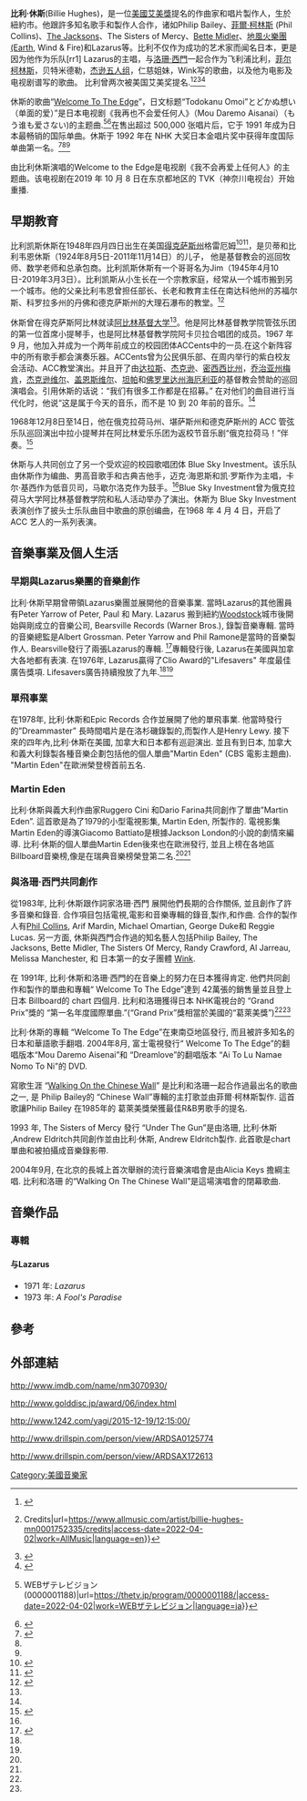 {{Infobox musical artist
| Name                = Billie Hughes
| Img                 = 
| Img_capt            = 
| Img_size            = 
| Background          = solo_singer
| Birth_name          = Billie Keith Hughes
| Born                = {{Birth date|1948|4|4|df=yes}}<br />[[Texas|Texas]]
| Died                = {{Death date and age|1998|7|3|1948|4|4|df=yes}}<br />[[Los_Angeles|Los Angeles]], [[California|California]], [[United_States|United States]]
| Instrument          = {{flatlist|
* [[歌唱|人聲]]
* [[打擊樂器|打擊樂器]]
* [[吉他|吉他]]
* [[鋼琴|鋼琴]]
* [[小提琴|小提琴]]
}}
| Genre               = {{flatlist|
* [[摇滚乐|摇滚乐]]
* [[流行搖滾|流行搖滾]]
* [[軟搖滾|軟搖滾]]
* [[流行|流行]]
* [[靈魂樂|靈魂樂]]
* [[當代基督教音樂|當代基督教音樂]]
* [[民間音樂|民間音樂]]
}}
| Occupation          = {{flatlist|
* [[歌手|歌手]]
* [[填詞|作詞人]]
* [[作曲家|作曲家]]
* [[創作歌手|創作歌手]]
* [[音樂製作人|音樂製作人]]
}}
| Years_active        = 1969-1998
| Associated_acts     = [[Lazarus|Lazarus]]
}}
'''比利·休斯'''(Billie Hughes){{BD|1948年|4月4日|1998年|7月3日}}，是一位[[美國|美國]][[艾美獎|艾美獎]]提名的作曲家和唱片製作人，生於紐約市。他跟許多知名歌手和製作人合作，诸如Philip Bailey、[[菲爾·柯林斯|菲爾·柯林斯]] (Phil Collins)、[[積遜五人組|The Jacksons]]、The Sisters of Mercy、[[贝特·米德勒|Bette Midler]]、[[球風火|地風火樂團(]]Earth, Wind & Fire)和Lazarus等。比利不仅作为成功的艺术家而闻名日本，更是因为他作为乐队[rr1] Lazarus的主唱，与[[洛珊·西門|洛珊·西門]]一起合作为飞利浦比利，[[菲爾·柯林斯|菲尔柯林斯]]，贝特米德勒，[[積遜五人組|杰逊五人组]]，仁慈姐妹，Wink写的歌曲，以及他为电影及电视剧谱写的歌曲。 比利曾两次被美国艾美奖提名.<ref>{{Cite web|title=2006 WFMA Benefit Concert - Noel Paul Stookey|url=http://www.wfma.net/con06s06.htm|access-date=2022-04-02|work=www.wfma.net}}</ref><ref>{{Cite web|title=Billie Hughes {{!}} Credits|url=https://www.allmusic.com/artist/billie-hughes-mn0001752335/credits|access-date=2022-04-02|work=AllMusic|language=en}}</ref><ref name=":2">{{Cite web |last= |last2= |last9= |date=1998-07-18 |title=Billie Hughes; Recorded 'Welcome to the Edge' |url=https://www.latimes.com/archives/la-xpm-1998-jul-18-mn-4821-story.html |website=Los Angeles Times |language=en-US |access-date=2022-06-23}}</ref><ref name=":3">{{Cite web |last=Pesselnick |first=Jill |last2=Pesselnick |first2=Jill |date=1998-08-21 |title=Billie Hughes |url=https://variety.com/1998/scene/people-news/billie-hughes-1117882436/ |website=Variety |language=en-US |access-date=2022-06-23}}</ref>

休斯的歌曲“[[Welcome_To_The_Edge|Welcome To The Edge]]”，日文标题“Todokanu Omoi”とどかぬ想い（单面的爱）”是日本电视剧《我再也不会爱任何人》（Mou Daremo Aisanai）（もう谁も爱さない)的主题曲.<ref>{{Cite web|title=もう誰も愛さない(ドラマ) {{!}} WEBザテレビジョン(0000001188)|url=https://thetv.jp/program/0000001188/|access-date=2022-04-02|work=WEBザテレビジョン|language=ja}}</ref><ref>{{Cite book|title=The Dorama Encyclopedia: A Guide to Japanese TV Drama Since 1953|last=Clements|first=Jonathan|publisher=Stone Bridge Press|year=2003|isbn=ISBN 1-880656-81-7|pages=130}}</ref>在售出超过 500,000 张唱片后，它于 1991 年成为日本最畅销的国际单曲。休斯于 1992 年在 NHK 大奖日本金唱片奖中获得年度国际单曲第一名。<ref>{{Cite web|title=ドロドロの愛憎劇「牡丹と薔薇」や吉田栄作「もう誰も愛さない」、水谷豊＆伊藤蘭「事件記者チャボ」を放送|url=https://thetv.jp/news/detail/201871/|access-date=2022-04-02|last=WEBザテレビジョン|work=WEBザテレビジョン|language=ja}}</ref><ref name=":2" /><ref name=":3" />

由比利休斯演唱的Welcome to the Edge是电视剧《我不会再爱上任何人》的主题曲。该电视剧在2019 年 10 月 8 日在东京都地区的 TVK（神奈川电视台）开始重播.

== 早期教育 ==
比利凯斯休斯在1948年四月四日出生在美国[[德克萨斯州|得克萨斯州]]格雷厄姆<ref name=":0">{{Cite web|title=The Optimist (Abilene, Tex.), Vol. 55, No. 14, Ed. 1, Friday, January 12, 1968 - Page: 1 of 8 . Magnified. The Portal to Texas History|url=https://texashistory.unt.edu/ark:/67531/metapth99451/m1/1/zoom/print/?q=ACCents&resolution=2.3305497281520307&lat=2439.095818990184&lon=2363.181641157456|access-date=2022-04-02|work=texashistory.unt.edu}}</ref><ref>{{Cite web|title=The Optimist (Abilene, Tex.), Vol. 55, No. 14, Ed. 1, Friday, January 12, 1968|url=https://texashistory.unt.edu/ark:/67531/metapth99451/m1/5/zoom/|access-date=2022-04-02|date=1968-01-12|work=The Portal to Texas History|language=en}}</ref>，是贝蒂和比利韦恩休斯（1924年8月5日-2011年11月14日）的儿子， 他是基督教会的巡回牧师、数学老师和总承包商。比利凯斯休斯有一个哥哥名为Jim（1945年4月10日-2019年3月3日）。比利凯斯从小生长在一个宗教家庭，经常从一个城市搬到另一个城市。他的父亲比利韦恩曾担任部长、长老和教育主任在南达科他州的苏福尔斯、科罗拉多州的丹佛和德克萨斯州的大理石瀑布的教堂。<ref name=":1">{{Cite web|title=The Optimist (Abilene, Tex.), Vol. 55, No. 14, Ed. 1, Friday, January 12, 1968|url=https://texashistory.unt.edu/ark:/67531/metapth99451/m1/5/zoom/|access-date=2022-04-02|date=1968-01-12|work=The Portal to Texas History|language=en}}</ref>

休斯曾在得克萨斯阿比林就读[[阿比林基督教大學|阿比林基督大学]]<ref name=":0" />。他是阿比林基督教学院管弦乐团的第一位首席小提琴手，也是阿比林基督教学院阿卡贝拉合唱团的成员。1967 年 9 月，他加入并成为一个两年前成立的校园团体ACCents中的一员.在这个新阵容中的所有歌手都会演奏乐器。ACCents曾为公民俱乐部、在周内举行的紫白校友会活动、ACC教堂演出。并且开了由[[達拉斯|达拉斯]]、[[杰克逊维尔_(佛罗里达州)|杰克逊]]、[[密西西比州|密西西比州]]，[[喬治亞州|乔治亚州]][[梅肯_(喬治亞州)|梅肯]]，[[杰克逊维尔_(佛罗里达州)|杰克逊维尔]]、[[蓋恩斯維爾_(佛羅里達州)|盖恩斯维尔]]、[[坦帕|坦帕]]和[[佛罗里达州|佛罗里达州]][[海厄利亞|海厄利亚]]的基督教会赞助的巡回演唱会。引用休斯的话说：“我们有很多工作都是在招募。” 在对他们的曲目进行当代化时，他说“这是属于今天的音乐，而不是 10 到 20 年前的音乐。<ref name=":1" />

1968年12月8日至14日，他在俄克拉荷马州、堪萨斯州和德克萨斯州的 ACC 管弦乐队巡回演出中拉小提琴并在阿比林爱乐乐团为返校节音乐剧“俄克拉荷马！”伴奏。<ref name="#1">{{Cite web|title=The Optimist (Abilene, Tex.), Vol. 55, No. 14, Ed. 1, Friday, January 12, 1968|url=https://texashistory.unt.edu/ark:/67531/metapth99451/m1/1/zoom/|access-date=2022-04-02|date=1968-01-12|work=The Portal to Texas History|language=en}}</ref>

休斯与人共同创立了另一个受欢迎的校园歌唱团体 Blue Sky Investment。该乐队由休斯作为编曲、男高音歌手和古典吉他手，迈克·海恩斯和凯·罗斯作为主唱，卡尔·基西作为低音贝司，马歇尔洛克作为鼓手。<ref name="#1"/>Blue Sky Investment曾为俄克拉荷马大学阿比林基督教学院和私人活动举办了演出。休斯为 Blue Sky Investment 表演创作了披头士乐队曲目中歌曲的原创编曲，在1968 年 4 月 4 日，开启了 ACC 艺人的一系列表演。

==音樂事業及個人生活==

===早期與Lazarus樂團的音樂創作===

比利·休斯早期曾帶領Lazarus樂團並展開他的音樂事業. 當時Lazarus的其他團員有Peter Yarrow of Peter, Paul 和 Mary. Lazarus 搬到紐約[[Woodstock|Woodstock]]城市後開始與剛成立的音樂公司, Bearsville Records (Warner Bros.), 錄製音樂專輯. 當時的音樂總監是Albert Grossman. Peter Yarrow and Phil Ramone是當時的音樂製作人. Bearsville發行了兩張Lazarus的專輯. <ref>{{Cite journal |date=1972-02-19 |title=New Albums |url=https://worldradiohistory.com/hd2/IDX-Business/Music/Archive-RPM-IDX/IDX/70s/RPM-1972-02-19-OCR-Page-0018.pdf#search=%22bearsville%20%20%20lazarus%22 |journal=RPM |publisher=[[RPM|RPM]] |page=20 |access-date=2022-06-23 |via=https://worldradiohistory.com/}}</ref>專輯發行後, Lazarus在美國與加拿大各地都有表演. 在1976年, Lazarus贏得了Clio Award的"Lifesavers" 年度最佳廣告獎項. Lifesavers廣告持續撥放了九年.<ref name=":2" /><ref name=":3" /> 

===單飛事業===

在1978年, 比利·休斯和Epic Records 合作並展開了他的單飛事業. 他當時發行的”Dreammaster” 長時間唱片是在洛杉磯錄製的,而製作人是Henry Lewy. 接下來的四年內,比利·休斯在美國, 加拿大和日本都有巡迴演出. 並且有到日本, 加拿大和義大利錄製各種音樂企劃包括他的個人單曲"Martin Eden" (CBS 電影主題曲). "Martin Eden"在歐洲榮登榜首前五名.

===Martin Eden===

比利·休斯與義大利作曲家Ruggero Cini 和Dario Farina共同創作了單曲”Martin Eden”. 這首歌是為了1979的小型電視影集, Martin Eden, 所製作的. 電視影集Martin Eden的導演Giacomo Battiato是根據Jackson London的小說的劇情來編導.
比利·休斯的個人單曲Martin Eden後來也在歐洲發行, 並且上榜在各地區Billboard音樂榜,像是在瑞典音樂榜榮登第二名.<ref name=":2" /><ref name=":3" />

===與洛珊·西門共同創作===
從1983年, 比利·休斯跟作詞家洛珊·西門 展開他們長期的合作關係, 並且創作了許多音樂和錄音. 合作項目包括電視,電影和音樂專輯的錄音¸製作,和作曲. 合作的製作人有[[菲爾·柯林斯|Phil Collins]], Arif Mardin, Michael Omartian, George Duke和 Reggie Lucas. 另一方面, 休斯與西門合作過的知名藝人包括Philip Bailey, The Jacksons, Bette Midler, The Sisters Of Mercy, Randy Crawford, Al Jarreau, Melissa Manchester, 和 日本第一的女子團體 [[Wink_(日本组合)|Wink]]. 

在 1991年, 比利·休斯和洛珊·西門的在音樂上的努力在日本獲得肯定. 他們共同創作和製作的單曲和專輯“ Welcome To The Edge”達到 42萬張的銷售量並且登上日本 Billboard的 chart 四個月. 比利和洛珊獲得日本 NHK電視台的 “Grand Prix”獎的 “第一名年度國際單曲.”(“Grand Prix”獎相當於美國的“葛萊美獎”)<ref name=":2" /><ref name=":3" />

比利·休斯的專輯 “Welcome To The Edge”在東南亞地區發行, 而且被許多知名的日本和華語歌手翻唱. 2004年8月, 富士電視發行“ Welcome To The Edge”的翻唱版本“Mou Daremo Aisenai”和 “Dreamlove”的翻唱版本 “Ai To Lu Namae Nomo To Ni”的 DVD.

寫歌生涯 “[[Walking_on_the_chinese_wall|Walking On the Chinese Wall]]” 是比利和洛珊一起合作過最出名的歌曲之一, 是 Philip Bailey的 “Chinese Wall”專輯的主打歌並由菲爾·柯林斯製作. 這首歌讓Philip Bailey 在1985年的 葛萊美獎榮獲最佳R&B男歌手的提名. 

1993 年, The Sisters of Mercy 發行 “Under The Gun”是由洛珊, 比利·休斯 ,Andrew Eldritch共同創作並由比利·休斯, Andrew Eldritch製作. 此首歌是chart 單曲和被拍攝成音樂錄影帶.

2004年9月, 在北京的長城上首次舉辦的流行音樂演唱會是由Alicia Keys 擔綱主唱. 比利和洛珊 的“Walking On The Chinese Wall”是這場演唱會的閉幕歌曲.

== 音樂作品 ==

===專輯===
====与Lazarus====
*1971 年: ''Lazarus'' 
*1973 年: ''A Fool's Paradise''

== 參考 ==
{{reflist|2}}

== 外部連結 ==
http://www.imdb.com/name/nm3070930/ {{Wayback|url=http://www.imdb.com/name/nm3070930/ |date=20210821011348 }}

http://www.golddisc.jp/award/06/index.html {{Wayback|url=http://www.golddisc.jp/award/06/index.html |date=20170707135219 }}

[http://www.golddisc.jp/award/06/index.html http://www.1242.com/yagi/2015-12-19/12:15:00/] {{Wayback|url=http://www.golddisc.jp/award/06/index.html |date=20170707135219 }}

[http://www.golddisc.jp/award/06/index.html http://www.drillspin.com/person/view/ARDSA0125774] {{Wayback|url=http://www.golddisc.jp/award/06/index.html |date=20170707135219 }}

[http://www.golddisc.jp/award/06/index.html http://www.drillspin.com/person/view/ARDSAX172613] {{Wayback|url=http://www.golddisc.jp/award/06/index.html |date=20170707135219 }}

{{DEFAULTSORT:Hughes, Billie}}
[[Category:美國音樂家|Category:美國音樂家]]